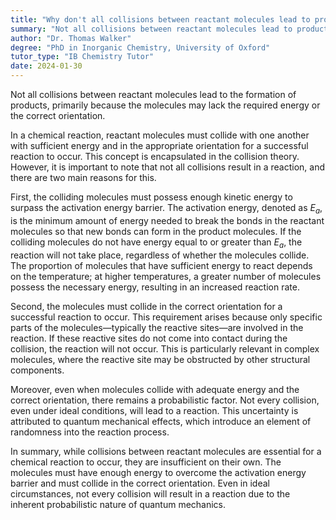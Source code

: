 ```yaml
---
title: "Why don't all collisions between reactant molecules lead to product formation?"
summary: "Not all collisions between reactant molecules lead to product formation because they may lack the necessary energy or correct orientation."
author: "Dr. Thomas Walker"
degree: "PhD in Inorganic Chemistry, University of Oxford"
tutor_type: "IB Chemistry Tutor"
date: 2024-01-30
---
```


Not all collisions between reactant molecules lead to the formation of products, primarily because the molecules may lack the required energy or the correct orientation.

In a chemical reaction, reactant molecules must collide with one another with sufficient energy and in the appropriate orientation for a successful reaction to occur. This concept is encapsulated in the collision theory. However, it is important to note that not all collisions result in a reaction, and there are two main reasons for this.

First, the colliding molecules must possess enough kinetic energy to surpass the activation energy barrier. The activation energy, denoted as $E_a$, is the minimum amount of energy needed to break the bonds in the reactant molecules so that new bonds can form in the product molecules. If the colliding molecules do not have energy equal to or greater than $E_a$, the reaction will not take place, regardless of whether the molecules collide. The proportion of molecules that have sufficient energy to react depends on the temperature; at higher temperatures, a greater number of molecules possess the necessary energy, resulting in an increased reaction rate.

Second, the molecules must collide in the correct orientation for a successful reaction to occur. This requirement arises because only specific parts of the molecules—typically the reactive sites—are involved in the reaction. If these reactive sites do not come into contact during the collision, the reaction will not occur. This is particularly relevant in complex molecules, where the reactive site may be obstructed by other structural components.

Moreover, even when molecules collide with adequate energy and the correct orientation, there remains a probabilistic factor. Not every collision, even under ideal conditions, will lead to a reaction. This uncertainty is attributed to quantum mechanical effects, which introduce an element of randomness into the reaction process.

In summary, while collisions between reactant molecules are essential for a chemical reaction to occur, they are insufficient on their own. The molecules must have enough energy to overcome the activation energy barrier and must collide in the correct orientation. Even in ideal circumstances, not every collision will result in a reaction due to the inherent probabilistic nature of quantum mechanics.
    